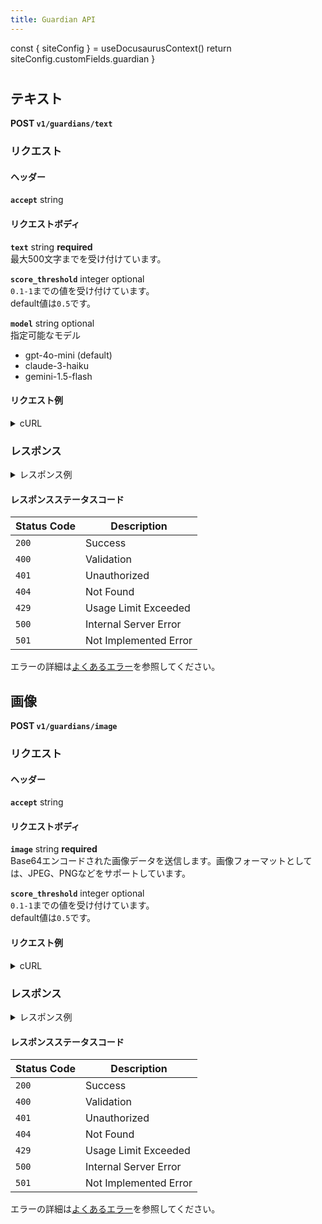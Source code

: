 ```yaml
---
title: Guardian API
---
```



  const { siteConfig } = useDocusaurusContext()
  return siteConfig.customFields.guardian
}

# <GuardianApiName />


## テキスト

**POST `v1/guardians/text`**

### リクエスト

#### ヘッダー

**`accept`** string

#### リクエストボディ
**`text`** string **required** <br/>
最大500文字までを受け付けています。

**`score_threshold`** integer optional <br/>
`0.1-1`までの値を受け付けています。 <br />
default値は`0.5`です。

**`model`** string optional <br/>
指定可能なモデル
- gpt-4o-mini (default)
- claude-3-haiku
- gemini-1.5-flash


#### リクエスト例
<details>
  <summary>cURL</summary>
  <pre>
    <code>
      ```
        curl -X POST \
          --location 'https://api.pe-ace.net/v1/guardians/text' \
          -H 'Content-Type: application/json' \
          -H "Authorization: Bearer <API_KEY>" \
          -d '{
          "text": "<TEXT>"
        }'
      ```
    </code>
  </pre>
</details>

### レスポンス
<details>
  <summary>レスポンス例</summary>

  status: `200`
  <pre>
    <code>
    ```
      {
        "flagged": true,
        "categories": {
          "sexual": false,
          "hate": false,
          "self_harm": true,
          "violence": false,
          "defamation": true
        },
        "category_scores": {
          "sexual": 0,
          "hate": 0,
          "self_harm": 0.9,
          "violence": 0,
          "defamation": 0.8
        }
      }
    ```
    </code>
  </pre>
</details>

#### レスポンスステータスコード

| Status Code | Description           |
| ----        |  ----                 |
| `200`       | Success               |
| `400`       | Validation            |
| `401`       | Unauthorized          |
| `404`       | Not Found             |
| `429`       | Usage Limit Exceeded  |
| `500`       | Internal Server Error |
| `501`       | Not Implemented Error |

エラーの詳細は[よくあるエラー](/docs/errors)を参照してください。

## 画像

**POST `v1/guardians/image`**

### リクエスト

#### ヘッダー

**`accept`** string

#### リクエストボディ
**`image`** string **required** <br/>
Base64エンコードされた画像データを送信します。画像フォーマットとしては、JPEG、PNGなどをサポートしています。

**`score_threshold`** integer optional <br/>
`0.1-1`までの値を受け付けています。 <br />
default値は`0.5`です。


#### リクエスト例
<details>
  <summary>cURL</summary>
  <pre>
    <code>
      ```
        curl -X POST \
          --location 'https://api.pe-ace.net/v1/guardians/text' \
          -H 'Content-Type: application/json' \
          -H "Authorization: Bearer <API_KEY>" \
          -d '{
          "image": "<BASE64_IMAGE>"
        }'
      ```
    </code>
  </pre>
</details>

### レスポンス
<details>
  <summary>レスポンス例</summary>

  status: `200`
  <pre>
    <code>
    ```
      {
        "flagged": true,
        "categories": {
          "sexual": false,
          "hate": false,
          "self_harm": true,
          "violence": false,
          "defamation": true
        },
        "category_scores": {
          "sexual": 0,
          "hate": 0,
          "self_harm": 0.9,
          "violence": 0,
          "defamation": 0.8
        }
      }
    ```
    </code>
  </pre>
</details>

#### レスポンスステータスコード

| Status Code | Description           |
| ----        |  ----                 |
| `200`       | Success               |
| `400`       | Validation            |
| `401`       | Unauthorized          |
| `404`       | Not Found             |
| `429`       | Usage Limit Exceeded  |
| `500`       | Internal Server Error |
| `501`       | Not Implemented Error |

エラーの詳細は[よくあるエラー](/docs/errors)を参照してください。